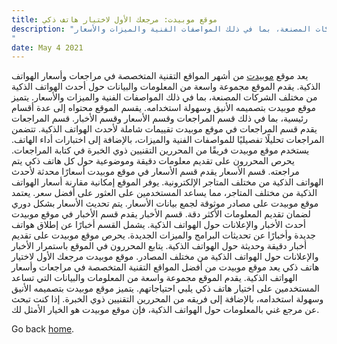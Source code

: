 ```yaml
---
title: موقع موبيدت: مرجعك الأول لاختيار هاتف ذكي
description: "يعد موقع موبيدت من أشهر المواقع التقنية المتخصصة في مراجعات وأسعار الهواتف الذكية. يقدم الموقع مجموعة واسعة من المعلومات والبيانات حول أحدث الهواتف الذكية من مختلف الشركات المصنعة، بما في ذلك المواصفات الفنية والميزات والأسعار.
"
date: May 4 2021
---
```


يعد موقع [موبيدت](https://mobidet.com/) من أشهر المواقع التقنية المتخصصة في مراجعات وأسعار الهواتف الذكية. يقدم الموقع مجموعة واسعة من المعلومات والبيانات حول أحدث الهواتف الذكية من مختلف الشركات المصنعة، بما في ذلك المواصفات الفنية والميزات والأسعار.
يتميز موقع موبيدت بتصميمه الأنيق وسهولة استخدامه. يقسم الموقع محتواه إلى عدة أقسام رئيسية، بما في ذلك قسم المراجعات وقسم الأسعار وقسم الأخبار.
قسم المراجعات
يقدم قسم المراجعات في موقع موبيدت تقييمات شاملة لأحدث الهواتف الذكية. تتضمن المراجعات تحليلًا تفصيليًا للمواصفات الفنية والميزات، بالإضافة إلى اختبارات أداء الهاتف.
يستخدم موقع موبيدت فريقًا من المحررين التقنيين ذوي الخبرة في كتابة المراجعات. يحرص المحررون على تقديم معلومات دقيقة وموضوعية حول كل هاتف ذكي يتم مراجعته.
قسم الأسعار
يقدم قسم الأسعار في موقع موبيدت أسعارًا محدثة لأحدث الهواتف الذكية من مختلف المتاجر الإلكترونية. يوفر الموقع إمكانية مقارنة أسعار الهواتف الذكية من مختلف المتاجر، مما يساعد المستخدمين على العثور على أفضل سعر.
يعتمد موقع موبيدت على مصادر موثوقة لجمع بيانات الأسعار. يتم تحديث الأسعار بشكل دوري لضمان تقديم المعلومات الأكثر دقة.
قسم الأخبار
يقدم قسم الأخبار في موقع موبيدت أحدث الأخبار والإعلانات حول الهواتف الذكية. يشمل القسم أخبارًا عن إطلاق هواتف جديدة وأخبارًا عن تحديثات البرامج والميزات الجديدة.
يحرص موقع موبيدت على تقديم أخبار دقيقة وحديثة حول الهواتف الذكية. يتابع المحررون في الموقع باستمرار الأخبار والإعلانات حول الهواتف الذكية من مختلف المصادر.
موقع موبيدت مرجعك الأول لاختيار هاتف ذكي
يعد موقع موبيدت من أفضل المواقع التقنية المتخصصة في مراجعات وأسعار الهواتف الذكية. يقدم الموقع مجموعة واسعة من المعلومات والبيانات التي تساعد المستخدمين على اختيار هاتف ذكي يلبي احتياجاتهم.
يتميز موقع موبيدت بتصميمه الأنيق وسهولة استخدامه، بالإضافة إلى فريقه من المحررين التقنيين ذوي الخبرة.
إذا كنت تبحث عن مرجع غني بالمعلومات حول الهواتف الذكية، فإن موقع موبيدت هو الخيار الأمثل لك.


Go back [home](/).
